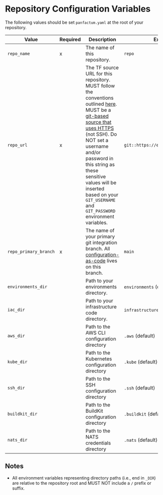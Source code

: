 # Repository Configuration Variables

The following values should be set `panfactum.yaml` at the root of your repository.

| Value                 | Required | Description                                                                                                                                                                                                                                                                                                                                                                                                                                        | Example                            |   |
| --------------------- | -------- | -------------------------------------------------------------------------------------------------------------------------------------------------------------------------------------------------------------------------------------------------------------------------------------------------------------------------------------------------------------------------------------------------------------------------------------------------- | ---------------------------------- | - |
| `repo_name`           | x        | The name of this repository.                                                                                                                                                                                                                                                                                                                                                                                                                       | `repo`                             |   |
| `repo_url`            | x        | The TF source URL for this repository. MUST follow the conventions outlined [here](https://opentofu.org/docs/language/modules/sources). MUST be a [git-based source that uses HTTPS](https://opentofu.org/docs/language/modules/sources/#generic-git-repository) (not SSH). Do NOT set a username and/or password in this string as these sensitive values will be inserted based on your `GIT_USERNAME` and `GIT_PASSWORD` environment variables. | `git::https://example.com/vpc.git` |   |
| `repo_primary_branch` | x        | The name of your primary git integration branch. All [configuration-as-code](/docs/main/concepts/iac#configuration-as-code) lives on this branch.                                                                                                                                                                                                                                                                                                  | `main`                             |   |
| `environments_dir`    |          | Path to your environments directory.                                                                                                                                                                                                                                                                                                                                                                                                               | `environments` (default)           |   |
| `iac_dir`             |          | Path to your infrastructure code directory.                                                                                                                                                                                                                                                                                                                                                                                                        | `infrastructure` (default)         |   |
| `aws_dir`             |          | Path to the AWS CLI configuration directory                                                                                                                                                                                                                                                                                                                                                                                                        | `.aws` (default)                   |   |
| `kube_dir`            |          | Path to the Kubernetes configuration directory                                                                                                                                                                                                                                                                                                                                                                                                     | `.kube` (default)                  |   |
| `ssh_dir`             |          | Path to the SSH configuration directory                                                                                                                                                                                                                                                                                                                                                                                                            | `.ssh` (default)                   |   |
| `buildkit_dir`        |          | Path to the BuildKit configuration directory                                                                                                                                                                                                                                                                                                                                                                                                       | `.buildkit` (default)              |   |
| `nats_dir`            |          | Path to the NATS credentials directory                                                                                                                                                                                                                                                                                                                                                                                                             | `.nats` (default)                  |   |

## Notes

* All environment variables representing directory paths (i.e., end in `_DIR`) are relative to the repository root and
  MUST NOT include a `/` prefix or suffix.
